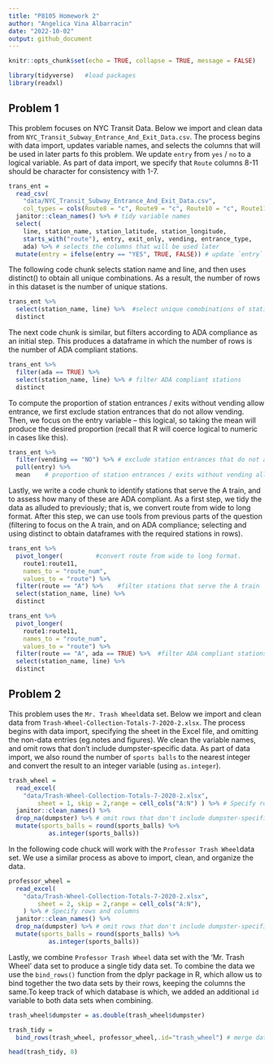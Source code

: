 ```yaml
---
title: "P8105 Homework 2"
author: "Angelica Vina Albarracin"
date: "2022-10-02"
output: github_document
---
```


```r
knitr::opts_chunk$set(echo = TRUE, collapse = TRUE, message = FALSE)
```


```r
library(tidyverse)   #load packages 
library(readxl)
```

## Problem 1

This problem focuses on NYC Transit Data. Below we import and clean data from `NYC_Transit_Subway_Entrance_And_Exit_Data.csv`. The process begins with data import, updates variable names, and selects the columns that will be used in later parts fo this problem. We update `entry` from `yes` / `no` to a logical variable. As part of data import, we specify that `Route` columns 8-11 should be character for consistency with 1-7.

```r
trans_ent = 
  read_csv(
    "data/NYC_Transit_Subway_Entrance_And_Exit_Data.csv",
    col_types = cols(Route8 = "c", Route9 = "c", Route10 = "c", Route11 = "c")) %>% # import data
  janitor::clean_names() %>% # tidy variable names
  select(
    line, station_name, station_latitude, station_longitude, 
    starts_with("route"), entry, exit_only, vending, entrance_type, 
    ada) %>% # selects the columns that will be used later 
  mutate(entry = ifelse(entry == "YES", TRUE, FALSE)) # update `entry` from `yes` / `no` to a logical variable. 
```

The following code chunk selects station name and line, and then uses distinct() to obtain all unique combinations. As a result, the number of rows in this dataset is the number of unique stations.
```r
trans_ent %>% 
  select(station_name, line) %>%  #select unique comobinations of station name and line
  distinct
```

The next code chunk is similar, but filters according to ADA compliance as an initial step. This produces a dataframe in which the number of rows is the number of ADA compliant stations.

```r
trans_ent %>% 
  filter(ada == TRUE) %>% 
  select(station_name, line) %>% # filter ADA compliant stations
  distinct
```

To compute the proportion of station entrances / exits without vending allow entrance, we first exclude station entrances that do not allow vending. Then, we focus on the entry variable – this logical, so taking the mean will produce the desired proportion (recall that R will coerce logical to numeric in cases like this).

```r
trans_ent %>% 
  filter(vending == "NO") %>% # exclude station entrances that do not allow vending
  pull(entry) %>% 
  mean    # proportion of station entrances / exits without vending allow entrance
```

Lastly, we write a code chunk to identify stations that serve the A train, and to assess how many of these are ADA compliant. As a first step, we tidy the data as alluded to previously; that is, we convert route from wide to long format. After this step, we can use tools from previous parts of the question (filtering to focus on the A train, and on ADA compliance; selecting and using distinct to obtain dataframes with the required stations in rows).

```r
trans_ent %>% 
  pivot_longer(         #convert route from wide to long format.
    route1:route11,
    names_to = "route_num",
    values_to = "route") %>% 
  filter(route == "A") %>%    #filter stations that serve the A train
  select(station_name, line) %>% 
  distinct

trans_ent %>% 
  pivot_longer(
    route1:route11,
    names_to = "route_num",
    values_to = "route") %>% 
  filter(route == "A", ada == TRUE) %>%  #filter ADA compliant stations
  select(station_name, line) %>% 
  distinct
```

## Problem 2

This problem uses the `Mr. Trash Wheel`data set. Below we import and clean data from `Trash-Wheel-Collection-Totals-7-2020-2.xlsx`. The process begins with data import, specifying the sheet in the Excel file, and omitting the non-data entries (eg.notes and figures). We clean the variable names, and omit rows that don't include dumpster-specific data.  As part of data import, we also round the number of `sports balls` to the nearest integer and convert the result to an integer variable (using `as.integer`).

```r
trash_wheel = 
  read_excel(
    "data/Trash-Wheel-Collection-Totals-7-2020-2.xlsx", 
        sheet = 1, skip = 2,range = cell_cols("A:N") ) %>% # Specify rows and columns
  janitor::clean_names() %>% 
  drop_na(dumpster) %>% # omit rows that don't include dumpster-specific data
  mutate(sports_balls = round(sports_balls) %>% 
           as.integer(sports_balls))
```

In the following code chuck will work with the `Professor Trash Wheel`data set. We use a similar process as above to import, clean, and organize the data. 

```r
professor_wheel = 
  read_excel(
    "data/Trash-Wheel-Collection-Totals-7-2020-2.xlsx", 
        sheet = 2, skip = 2,range = cell_cols("A:N"),
    ) %>% # Specify rows and columns
  janitor::clean_names() %>% 
  drop_na(dumpster) %>% # omit rows that don't include dumpster-specific data
  mutate(sports_balls = round(sports_balls) %>% 
           as.integer(sports_balls))
```


Lastly, we combine `Professor Trash Wheel` data set with the 'Mr. Trash Wheel' data set to produce a single tidy data set. To combine the data we use the `bind_rows()` function from the dplyr package in R, which allow us to bind together the two data sets by their rows, keeping the columns the same.To keep track of which database is which, we added an additional `id` variable to both data sets when combining. 

```r

trash_wheel$dumpster = as.double(trash_wheel$dumpster)

trash_tidy = 
  bind_rows(trash_wheel, professor_wheel,.id="trash_wheel") # merge data sets 

head(trash_tidy, 8)  
```


